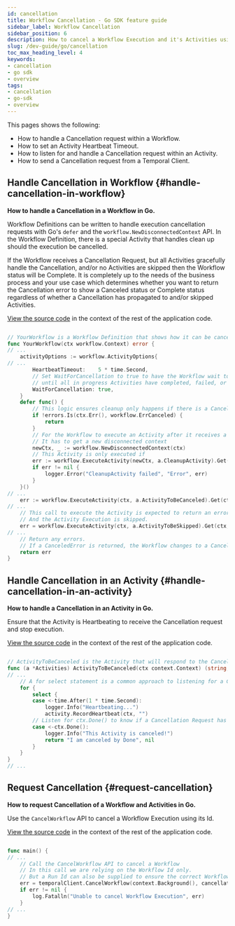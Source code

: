 ```yaml
---
id: cancellation
title: Workflow Cancellation - Go SDK feature guide
sidebar_label: Workflow Cancellation
sidebar_position: 6
description: How to cancel a Workflow Execution and it's Activities using the Go SDK.
slug: /dev-guide/go/cancellation
toc_max_heading_level: 4
keywords:
- cancellation
- go sdk
- overview
tags:
- cancellation
- go-sdk
- overview
---
```


<!-- THIS FILE IS GENERATED. DO NOT EDIT THIS FILE DIRECTLY -->

This pages shows the following:

- How to handle a Cancellation request within a Workflow.
- How to set an Activity Heartbeat Timeout.
- How to listen for and handle a Cancellation request within an Activity.
- How to send a Cancellation request from a Temporal Client.

## Handle Cancellation in Workflow {#handle-cancellation-in-workflow}

<!-- DO NOT EDIT THIS FILE DIRECTLY.
THIS FILE IS GENERATED from https://github.com/temporalio/documentation/blob/main/sample-apps/go/features/cancellation/workflow.go. -->

**How to handle a Cancellation in a Workflow in Go.**

Workflow Definitions can be written to handle execution cancellation requests with Go's `defer` and the `workflow.NewDisconnectedContext` API.
In the Workflow Definition, there is a special Activity that handles clean up should the execution be cancelled.

If the Workflow receives a Cancellation Request, but all Activities gracefully handle the Cancellation, and/or no Activities are skipped then the Workflow status will be Complete.
It is completely up to the needs of the business process and your use case which determines whether you want to return the Cancellation error to show a Canceled status or Complete status regardless of whether a Cancellation has propagated to and/or skipped Activities.

<div class="copycode-notice-container"><a href="https://github.com/temporalio/documentation/blob/main/sample-apps/go/features/cancellation/workflow.go">View the source code</a> in the context of the rest of the application code.</div>

```go

// YourWorkflow is a Workflow Definition that shows how it can be canceled.
func YourWorkflow(ctx workflow.Context) error {
// ...
	activityOptions := workflow.ActivityOptions{
// ...
		HeartbeatTimeout:    5 * time.Second,
		// Set WaitForCancellation to true to have the Workflow wait to return
		// until all in progress Activities have completed, failed, or accepted the Cancellation.
		WaitForCancellation: true,
	}
	defer func() {
		// This logic ensures cleanup only happens if there is a Cancelation error
		if !errors.Is(ctx.Err(), workflow.ErrCanceled) {
			return
		}
		// For the Workflow to execute an Activity after it receives a Cancellation Request
		// It has to get a new disconnected context
		newCtx, _ := workflow.NewDisconnectedContext(ctx)
		// This Activity is only executed if
		err := workflow.ExecuteActivity(newCtx, a.CleanupActivity).Get(ctx, nil)
		if err != nil {
			logger.Error("CleanupActivity failed", "Error", err)
		}
	}()
// ...
	err := workflow.ExecuteActivity(ctx, a.ActivityToBeCanceled).Get(ctx, &result)
// ...
	// This call to execute the Activity is expected to return an error "canceled".
	// And the Activity Execution is skipped.
	err = workflow.ExecuteActivity(ctx, a.ActivityToBeSkipped).Get(ctx, nil)
// ...
	// Return any errors.
	// If a CanceledError is returned, the Workflow changes to a Canceled state.
	return err
}

```


## Handle Cancellation in an Activity {#handle-cancellation-in-an-activity}

<!-- DO NOT EDIT THIS FILE DIRECTLY.
THIS FILE IS GENERATED from https://github.com/temporalio/documentation/blob/main/sample-apps/go/features/cancellation/activity.go. -->

**How to handle a Cancellation in an Activity in Go.**

Ensure that the Activity is Heartbeating to receive the Cancellation request and stop execution.

<div class="copycode-notice-container"><a href="https://github.com/temporalio/documentation/blob/main/sample-apps/go/features/cancellation/activity.go">View the source code</a> in the context of the rest of the application code.</div>

```go

// ActivityToBeCanceled is the Activity that will respond to the Cancellation Request
func (a *Activities) ActivityToBeCanceled(ctx context.Context) (string, error) {
// ...
	// A for select statement is a common approach to listening for a Cancellation is an Activity
	for {
		select {
		case <-time.After(1 * time.Second):
			logger.Info("Heartbeating...")
			activity.RecordHeartbeat(ctx, "")
		// Listen for ctx.Done() to know if a Cancellation Request has propagated to the Activity.
		case <-ctx.Done():
			logger.Info("This Activity is canceled!")
			return "I am canceled by Done", nil
		}
	}
}
// ...
```


## Request Cancellation {#request-cancellation}

<!-- DO NOT EDIT THIS FILE DIRECTLY.
THIS FILE IS GENERATED from https://github.com/temporalio/documentation/blob/main/sample-apps/go/features/cancellation/cancel/main.go. -->

**How to request Cancellation of a Workflow and Activities in Go.**

Use the `CancelWorkflow` API to cancel a Workflow Execution using its Id.

<div class="copycode-notice-container"><a href="https://github.com/temporalio/documentation/blob/main/sample-apps/go/features/cancellation/cancel/main.go">View the source code</a> in the context of the rest of the application code.</div>

```go

func main() {
// ...
	// Call the CancelWorkflow API to cancel a Workflow
	// In this call we are relying on the Workflow Id only.
	// But a Run Id can also be supplied to ensure the correct Workflow is Canceled.
	err = temporalClient.CancelWorkflow(context.Background(), cancellation.WorkflowId, "")
	if err != nil {
		log.Fatalln("Unable to cancel Workflow Execution", err)
	}
// ...
}

```


